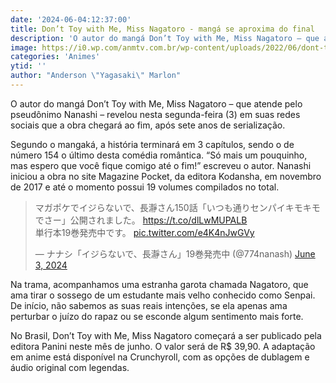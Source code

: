 ```yaml
---
date: '2024-06-04:12:37:00'
title: Don’t Toy with Me, Miss Nagatoro - mangá se aproxima do final
description: 'O autor do mangá Don’t Toy with Me, Miss Nagatoro – que atende pelo pseudônimo Nanashi – revelou nesta segunda-feira (3) em suas redes sociais que a obra chegará ao fim, após sete anos de serialização.'
image: https://i0.wp.com/anmtv.com.br/wp-content/uploads/2022/06/dont-toy-with-me-miss-nagatoro-2nd-attack.jpg?w=800&ssl=1
categories: 'Animes'
ytid: ''
author: "Anderson \"Yagasaki\" Marlon"
---
```


O autor do mangá Don’t Toy with Me, Miss Nagatoro – que atende pelo pseudônimo Nanashi – revelou nesta segunda-feira (3) em suas redes sociais que a obra chegará ao fim, após sete anos de serialização.

Segundo o mangaká, a história terminará em 3 capítulos, sendo o de número 154 o último desta comédia romântica. “Só mais um pouquinho, mas espero que você fique comigo até o fim!” escreveu o autor. Nanashi iniciou a obra no site Magazine Pocket, da editora Kodansha, em novembro de 2017 e até o momento possui 19 volumes compilados no total.

<blockquote class="twitter-tweet"><p lang="ja" dir="ltr">マガポケでイジらないで、長瀞さん150話「いつも通りセンパイキモキモでさー」公開されました。 <a href="https://t.co/dlLwMUPALB">https://t.co/dlLwMUPALB</a><br>単行本19巻発売中です。 <a href="https://t.co/e4K4nJwGVy">pic.twitter.com/e4K4nJwGVy</a></p>&mdash; ナナシ「イジらないで、長瀞さん」19巻発売中 (@774nanash) <a href="https://twitter.com/774nanash/status/1797682903666819302?ref_src=twsrc%5Etfw">June 3, 2024</a></blockquote> <script async src="https://platform.twitter.com/widgets.js" charset="utf-8"></script>

Na trama, acompanhamos uma estranha garota chamada Nagatoro, que ama tirar o sossego de um estudante mais velho conhecido como Senpai. De início, não sabemos as suas reais intenções, se ela apenas ama perturbar o juízo do rapaz ou se esconde algum sentimento mais forte.

No Brasil, Don’t Toy with Me, Miss Nagatoro começará a ser publicado pela editora Panini neste mês de junho. O valor será de R$ 39,90. A adaptação em anime está disponível na Crunchyroll, com as opções de dublagem e áudio original com legendas.
